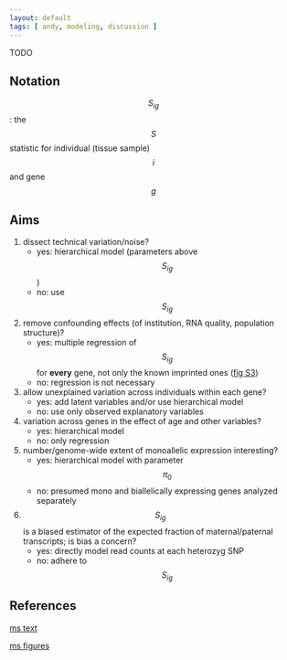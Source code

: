 ```yaml
---
layout: default
tags: [ andy, modeling, discussion ]
---
```


TODO

## Notation

$$S_{ig}$$: the $$S$$ statistic for individual (tissue sample) $$i$$ and gene $$g$$

## Aims

1. dissect technical variation/noise?
    * yes: hierarchical model (parameters above $$S_{ig}$$)
    * no: use $$S_{ig}$$

1. remove confounding effects (of institution, RNA quality, population structure)?
    * yes: multiple regression of $$S_{ig}$$ for **every** gene, not only the known imprinted ones ([fig S3])
    * no: regression is not necessary

1. allow unexplained variation across individuals within each gene?
    * yes: add latent variables and/or use hierarchical model
    * no: use only observed explanatory variables

1. variation across genes in the effect of age and other variables?
    * yes: hierarchical model
    * no: only regression

1. number/genome-wide extent of monoallelic expression interesting?
    * yes: hierarchical model with parameter $$\pi_0$$
    * no: presumed mono and biallelically expressing genes analyzed separately

1. $$S_{ig}$$ is a biased estimator of the expected fraction of maternal/paternal transcripts; is bias a concern?
    * yes: directly model read counts at each heterozyg SNP
    * no: adhere to $$S_{ig}$$

## References

[ms text][ms]

[ms figures][figs]

[ms]: https://docs.google.com/document/d/1cWd4UH98SJR5lihDihC0ZO-C_A1-8MQ5COcixxCLzHE/edit
[figs]: https://docs.google.com/presentation/d/1YvpA1AJ-zzir1Iw0F25tO9x8gkSAzqaO4fjB7K3zBhE/edit#slide=id.p4
[fig S3]: https://docs.google.com/presentation/d/1YvpA1AJ-zzir1Iw0F25tO9x8gkSAzqaO4fjB7K3zBhE/edit#slide=id.p18
